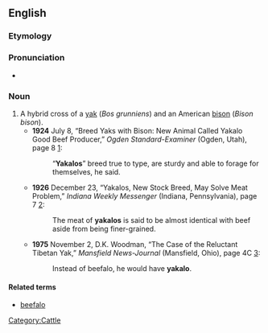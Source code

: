 {{rfv}}
==English==

===Etymology===

{{blend|yak|buffalo}}

===Pronunciation===
*{{IPA|ˈjækəloʊ}} {{qualifier|US}}

===Noun===
{{en-noun}}

# A hybrid cross of a [[yak]] (''Bos grunniens'') and an American [[bison]] (''Bison bison'').
#*'''1924''' July 8, “Breed Yaks with Bison: New Animal Called Yakalo Good Beef Producer,” ''Ogden Standard-Examiner'' (Ogden, Utah), page 8 [http://www.newspaperarchive.com/PdfViewer.aspx?img=49928449]: 
#*:“'''Yakalos'''” breed true to type, are sturdy and able to forage for themselves, he said.
#*'''1926''' December 23, “Yakalos, New Stock Breed, May Solve Meat Problem,” ''Indiana Weekly Messenger'' (Indiana, Pennsylvania), page 7 [http://www.newspaperarchive.com/PdfViewer.aspx?img=11285180]:
#*:The meat of '''yakalos''' is said to be almost identical with beef aside from being finer-grained.
#*'''1975''' November 2, D.K. Woodman, “The Case of the Reluctant Tibetan Yak,” ''Mansfield News-Journal'' (Mansfield, Ohio), page 4C [http://www.newspaperarchive.com/PdfViewer.aspx?img=18299173]:
#*:Instead of beefalo, he would have '''yakalo'''.

====Related terms====
*[[beefalo]]

[[Category:Cattle]]